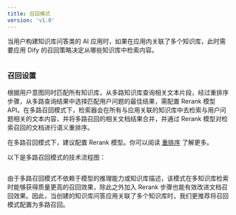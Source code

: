 ```yaml
---
title: 召回模式
version: 'v1.0'
---
```


当用户构建知识库问答类的 AI 应用时，如果在应用内关联了多个知识库，此时需要应用 Dify 的召回策略决定从哪些知识库中检索内容。

<Frame title="召回模式设置">
  <img src="/user-guide/.gitbook/assets/zh-rag-multiple.png" alt="" />
</Frame>

### 召回设置

根据用户意图同时匹配所有知识库，从多路知识库查询相关文本片段，经过重排序步骤，从多路查询结果中选择匹配用户问题的最佳结果，需配置 Rerank 模型 API。在多路召回模式下，检索器会在所有与应用关联的知识库中去检索与用户问题相关的文本内容，并将多路召回的相关文档结果合并，并通过 Rerank 模型对检索召回的文档进行语义重排序。

在多路召回模式下，建议配置 Rerank 模型。你可以阅读 [重排序](/user-guide/knowledge-base/indexing-and-retrieval/rerank) 了解更多。

以下是多路召回模式的技术流程图：

<Frame title="多路召回">
  <img src="/user-guide/.gitbook/assets/image (134).png" alt="" />
</Frame>

由于多路召回模式不依赖于模型的推理能力或知识库描述，该模式在多知识库检索时能够获得质量更高的召回效果，除此之外加入 Rerank 步骤也能有效改进文档召回效果。因此，当创建的知识库问答应用关联了多个知识库时，我们更推荐将召回模式配置为多路召回。
